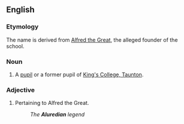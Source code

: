 ==English==

===Etymology===
The name is derived from [[w:Alfred the Great|Alfred the Great]], the alleged founder of the school.

===Noun===
{{en-noun}}

# A [[pupil]] or a former pupil of [[w:King's College, Taunton|King's College, Taunton]].

===Adjective===
{{en-adj}}

# Pertaining to Alfred the Great.
#: ''The '''Aluredian''' legend''